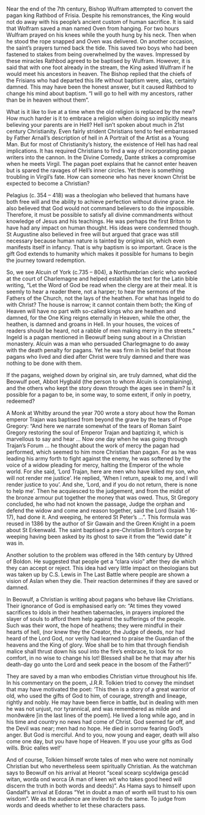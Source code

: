 Near the end of the 7th century, Bishop Wulfram attempted to convert the pagan king Rathbod of Frisia. Despite his remonstrances, the King would not do away with his people’s ancient custom of human sacrifice. It is said that Wolfram saved a man named Oven from hanging. For two hours Wulfram prayed on his knees while the youth hung by his neck. Then when he stood the rope snapped and Oven was delivered. On another occasion, the saint’s prayers turned back the tide. This saved two boys who had been fastened to stakes from being overwhelmed by the waves. Impressed by these miracles Rathbod agreed to be baptised by Wulfram. However, it is said that with one foot already in the stream, the King asked Wulfram if he would meet his ancestors in heaven. The Bishop replied that the chiefs of the Frisians who had departed this life without baptism were, alas, certainly damned. This may have been the honest answer, but it caused Rathbod to change his mind about baptism. “I will go to hell with my ancestors, rather than be in heaven without them”.

What is it like to live at a time when the old religion is replaced by the new? How much harder is it to embrace a religion when doing so implicitly means believing your parents are in Hell? Hell isn’t spoken about much in 21st century Christianity. Even fairly strident Christians tend to feel embarrassed by Father Arnall’s description of hell in A Portrait of the Artist as a Young Man. But for most of Christianity’s history, the existence of Hell has had real implications. It has required Christians to find a way of incorporating pagan writers into the cannon. In the Divine Comedy, Dante strikes a compromise when he meets Virgil. The pagan poet explains that he cannot enter heaven but is spared the ravages of Hell’s inner circles. Yet there is something troubling in Virgil’s fate. How can someone who has never known Christ be expected to become a Christian?

Pelagius (c. 354 – 418) was a theologian who believed that humans have both free will and the ability to achieve perfection without divine grace. He also believed that God would not command believers to do the impossible. Therefore, it must be possible to satisfy all divine commandments without knowledge of Jesus and his teachings. He was perhaps the first Briton to have had any impact on human thought. His ideas were condemned though. St Augustine also believed in free will but argued that grace was still necessary because human nature is tainted by original sin, which even manifests itself in infancy. That is why baptism is so important. Grace is the gift God extends to humanity which makes it possible for humans to begin the journey toward redemption.

So, we see Alcuin of York (c.735 – 804), a Northumbrian cleric who worked at the court of Charlemagne and helped establish the text for the Latin bible writing, “Let the Word of God be read when the clergy are at their meal. It is seemly to hear a reader there, not a harper; to hear the sermons of the Fathers of the Church, not the lays of the heathen. For what has Ingeld to do with Christ? The house is narrow; it cannot contain them both; the King of Heaven will have no part with so-called kings who are heathen and damned, for the One King reigns eternally in Heaven, while the other, the heathen, is damned and groans in Hell. In your houses, the voices of readers should be heard, not a rabble of men making merry in the streets.” Ingeld is a pagan mentioned in Beowulf being sung about in a Christian monastery. Alcuin was a man who persuaded Charlegmagne to do away with the death penalty for pagans. Yet he was firm in his belief that those pagans who lived and died after Christ were truly damned and there was nothing to be done with them.

If the pagans, weighed down by original sin, are truly damned, what did the Beowulf poet, Abbot Hygbald (the person to whom Alcuin is complaining), and the others who kept the story down through the ages see in them? Is it possible for a pagan to be, in some way, to some extent, if only in poetry, redeemed?

A Monk at Whitby around the year 700 wrote a story about how the Roman emperor Trajan was baptised from beyond the grave by the tears of Pope Gregory: “And here we narrate somewhat of the tears of Roman Saint Gregory restoring the soul of Emperor Trajan and baptizing it, which is marvellous to say and hear … Now one day when he was going through Trajan’s Forum … he thought about the work of mercy the pagan had performed, which seemed to him more Christian than pagan. For as he was leading his army forth to fight against the enemy, he was softened by the voice of a widow pleading for mercy, halting the Emperor of the whole world. For she said, ‘Lord Trajan, here are men who have killed my son, who will not render me justice’. He replied, ‘When I return, speak to me, and I will render justice to you’. And she, ‘Lord, and if you do not return, there is none to help me’. Then he acquiesced to the judgement, and from the midst of the bronze armour put together the money that was owed. Thus, St Gregory concluded, he who had not known the passage, Judge the orphan and defend the widow and come and reason together, said the Lord (Isaiah 1.16-17), had done it. And weeping, he entered St Peter’s …”. This formula was reused in 1386 by the author of Sir Gawain and the Green Knight in a poem about St Erkenwald. The saint baptised a pre-Christian Briton’s corpse by weeping having been asked by its ghost to save it from the “lewid date” it was in.

Another solution to the problem was offered in the 14th century by Uthred of Boldon. He suggested that people get a “clara visio” after they die which they can accept or reject. This idea had very little impact on theologians but was taken up by C.S. Lewis in The Last Battle where people are shown a vision of Aslan when they die. Their reaction determines if they are saved or damned.

In Beowulf, a Christian is writing about pagans who behave like Christians. Their ignorance of God is emphasised early on: “At times they vowed sacrifices to idols in their heathen tabernacles, in prayers implored the slayer of souls to afford them help against the sufferings of the people. Such was their wont, the hope of heathens; they were mindful in their hearts of hell, (nor knew they the Creator, the Judge of deeds, nor had heard of the Lord God, nor verily had learned to praise the Guardian of the heavens and the King of glory. Woe shall be to him that through fiendish malice shall thrust down his soul into the fire’s embrace, to look for no comfort, in no wise to change his lot! Blessed shall be he that may after his death-day go unto the Lord and seek peace in the bosom of the Father!)”

They are saved by a man who embodies Christian virtue throughout his life. In his commentary on the poem, J.R.R. Tolkien tried to convey the mindset that may have motivated the poet: ‘This then is a story of a great warrior of old, who used the gifts of God to him, of courage, strength and lineage, rightly and nobly. He may have been fierce in battle, but in dealing with men he was not unjust, nor tyrannical, and was remembered as milde and monðwǽre [in the last lines of the poem]. He lived a long while ago, and in his time and country no news had come of Christ. God seemed far off, and the Devil was near; men had no hope. He died in sorrow fearing God’s anger. But God is merciful. And to you, now young and eager, death will also come one day, but you have hope of Heaven. If you use your gifts as God wills. Brúc ealles wel!’

And of course, Tolkien himself wrote tales of men who were not nominally Christian but who nevertheless seem spiritually Christian. As the watchman says to Beowulf on his arrival at Heorot “sceal scearp scyldwiga gescád witan, worda ond worca (A man of keen wit who takes good heed will discern the truth in both words and deeds)”. As Hama says to himself upon Gandalf’s arrival at Edoras “Yet in doubt a man of worth will trust to his own wisdom”. We as the audience are invited to do the same. To judge from words and deeds whether to let these characters pass.
